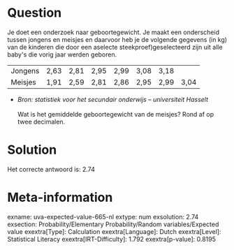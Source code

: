 Question
========

Je doet een onderzoek naar geboortegewicht. Je maakt een onderscheid
tussen jongens en meisjes en daarvoor heb je de volgende gegevens (in
kg) van de kinderen die door een aselecte steekproef)geselecteerd zijn
uit alle baby\'s die vorig jaar werden geboren.

  --------- ------ ------ ------ ------ ------ ------ ------
  Jongens   2,63   2,81   2,95   2,99   3,08   3,18    
  Meisjes   1,91   2,59   2,81   2,86   2,95   2,99   3,04
  --------- ------ ------ ------ ------ ------ ------ ------

* *Bron: statistiek voor het secundair onderwijs -- universiteit Hasselt*\
\
Wat is het gemiddelde geboortegewicht van de meisjes? Rond af op twee
decimalen.

Solution
========

Het correcte antwoord is: 2.74

Meta-information
================
exname: uva-expected-value-665-nl
extype: num
exsolution: 2.74
exsection: Probability/Elementary Probability/Random variables/Expected value
exextra[Type]: Calculation
exextra[Language]: Dutch
exextra[Level]: Statistical Literacy
exextra[IRT-Difficulty]: 1.792
exextra[p-value]: 0.8195
